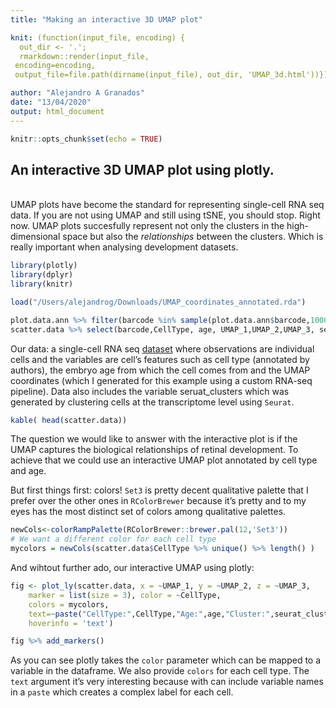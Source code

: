 ```yaml
---
title: "Making an interactive 3D UMAP plot"

knit: (function(input_file, encoding) {
  out_dir <- '.';
  rmarkdown::render(input_file,
 encoding=encoding,
 output_file=file.path(dirname(input_file), out_dir, 'UMAP_3d.html'))})

author: "Alejandro A Granados"
date: "13/04/2020"
output: html_document
---
```


```r
knitr::opts_chunk$set(echo = TRUE)
```


 
 
## An interactive 3D UMAP plot using plotly.

<br>
UMAP plots have become the standard for representing single-cell RNA seq data. If you are not using UMAP and still using tSNE, you should stop. Right now. UMAP plots succesfully represent not only the clusters in the high-dimensional space but also the *relationships* between the clusters. Which is really important when analysing development datasets. 
<br>


```r
library(plotly)
library(dplyr)
library(knitr)
```


```r

load("/Users/alejandrog/Downloads/UMAP_coordinates_annotated.rda")

plot.data.ann %>% filter(barcode %in% sample(plot.data.ann$barcode,1000))->scatter.data
scatter.data %>% select(barcode,CellType, age, UMAP_1,UMAP_2,UMAP_3, seurat_clusters) ->scatter.data
```
Our data: a single-cell RNA seq [dataset](https://www.sciencedirect.com/science/article/pii/S0896627319303459) where observations are individual cells and the variables are cell's features such as cell type (annotated by authors), the embryo age from which the cell comes from and the UMAP coordinates (which I generated for this example using a custom RNA-seq pipeline). Data also includes the variable seruat_clusters which was generated by clustering cells at the transcriptome level using `Seurat`.

```r
kable( head(scatter.data))
```

The question we would like to answer with the interactive plot is if the UMAP captures the biological relationships of retinal development. To achieve that we could use an interactive UMAP plot annotated by cell type and age. 

But first things first: colors! `Set3` is pretty decent qualitative palette that I prefer over the other ones in `RColorBrewer` because it's pretty and to my eyes has the most distinct set of colors among qualitative palettes. 

```r

newCols<-colorRampPalette(RColorBrewer::brewer.pal(12,'Set3')) 
# We want a different color for each cell type
mycolors = newCols(scatter.data$CellType %>% unique() %>% length() )

```

And wihtout further ado, our interactive UMAP using plotly: 

```r


fig <- plot_ly(scatter.data, x = ~UMAP_1, y = ~UMAP_2, z = ~UMAP_3,                
    marker = list(size = 3), color = ~CellType,                 
    colors = mycolors,                
    text=~paste("CellType:",CellType,"Age:",age,"Cluster:",seurat_clusters),                
    hoverinfo = 'text') 

fig %>% add_markers()
```

As you can see plotly takes the `color` parameter which can be mapped to a variable in the dataframe. We also provide `colors` for each cell type. The `text` argument it's very interesting because with can include variable names in a `paste` which creates a complex label for each cell. 